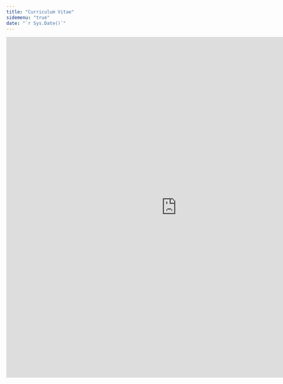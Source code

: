 ```yaml
---
title: "Curriculum Vitae"
sidemenu: "true"
date: "`r Sys.Date()`"
---
```



<iframe src="https://nbviewer.jupyter.org/github/statKim/CV_KHS/blob/master/CV.pdf" width="900" height="900" style="border: none;"></iframe>
